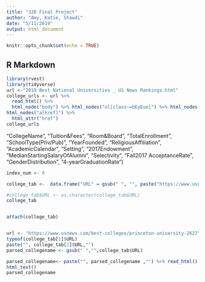 ```yaml
---
title: "320 Final Project"
author: "Amy, Katie, Shawdi"
date: "5/11/2019"
output: html_document
---
```


```r
knitr::opts_chunk$set(echo = TRUE)
```

## R Markdown


```r
library(rvest)
library(tidyverse)
url <-"2019 Best National Universities _ US News Rankings.html"
college_urls <- url %>%
  read_html() %>%
  html_node("body") %>% html_nodes("ol[class~=bEyEue]") %>% html_nodes("li[id]")%>% html_nodes("h3") %>% 
html_nodes("a[href]") %>%
  html_attr("href") 
college_urls

```
"CollegeName", "Tuition&Fees", "Room&Board", "TotalEnrollment", "SchoolType(Priv/Pub)", "YearFounded", "ReligiousAffiliation", "AcademicCalendar", "Setting", "2017Endowment", "MedianStartingSalaryOfAlumni", "Selectivity", "Fall2017 AcceptanceRate", "GenderDistribution", "4-yearGraduationRate")

```r
index_num <- 0

college_tab <-  data.frame("URL" = gsub(" ", "", paste("https://www.usnews.com",college_urls, sep = "")), stringsAsFactors = FALSE) 

#college_tab$URL <- as.character(college_tab$URL)
college_tab


attach(college_tab)


url <- "https://www.usnews.com/best-colleges/princeton-university-2627"
typeof(college_tab[1]$URL)
paste("", college_tab[1]$URL,"")
parsed_collegename <- gsub(" ","",college_tab$URL) 

parsed_collegename<- paste("", parsed_collegename ,"") %>% read_html() %>% html_node("body") %>% html_nodes("h1[class~=hero-heading]") %>% 
html_text()
parsed_collegename


```

